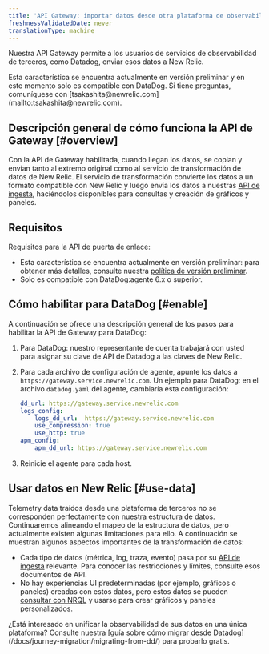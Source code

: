```yaml
---
title: 'API Gateway: importar datos desde otra plataforma de observabilidad'
freshnessValidatedDate: never
translationType: machine
---
```


Nuestra API Gateway permite a los usuarios de servicios de observabilidad de terceros, como Datadog, enviar esos datos a New Relic.

<Callout variant="important">
  Esta característica se encuentra actualmente en versión preliminar y en este momento solo es compatible con DataDog. Si tiene preguntas, comuníquese con [tsakashita@newrelic.com](mailto:tsakashita@newrelic.com).
</Callout>

## Descripción general de cómo funciona la API de Gateway [#overview]

Con la API de Gateway habilitada, cuando llegan los datos, se copian y envían tanto al extremo original como al servicio de transformación de datos de New Relic. El servicio de transformación convierte los datos a un formato compatible con New Relic y luego envía los datos a nuestras [API de ingesta](/docs/telemetry-data-platform/get-data-new-relic/getting-started/introduction-new-relic-data-ingest-apis-sdks), haciéndolos disponibles para consultas y creación de gráficos y paneles.

## Requisitos

Requisitos para la API de puerta de enlace:

* Esta característica se encuentra actualmente en versión preliminar: para obtener más detalles, consulte nuestra [política de versión preliminar](/docs/licenses/license-information/referenced-policies/new-relic-pre-release-policy).
* Solo es compatible con DataDog:agente 6.x o superior.

## Cómo habilitar para DataDog [#enable]

A continuación se ofrece una descripción general de los pasos para habilitar la API de Gateway para DataDog:

1. Para DataDog: nuestro representante de cuenta trabajará con usted para asignar su clave de API de Datadog a las claves de New Relic.

2. Para cada archivo de configuración de agente, apunte los datos a `https://gateway.service.newrelic.com`. Un ejemplo para DataDog: en el archivo `datadog.yaml` del agente, cambiaría esta configuración:

   ```yml
   dd_url: https://gateway.service.newrelic.com
   logs_config:
       logs_dd_url:  https://gateway.service.newrelic.com
       use_compression: true
       use_http: true
   apm_config:
       apm_dd_url: https://gateway.service.newrelic.com
   ```

3. Reinicie el agente para cada host.

## Usar datos en New Relic [#use-data]

Telemetry data traídos desde una plataforma de terceros no se corresponden perfectamente con nuestra estructura de datos. Continuaremos alineando el mapeo de la estructura de datos, pero actualmente existen algunas limitaciones para ello. A continuación se muestran algunos aspectos importantes de la transformación de datos:

* Cada tipo de datos (métrica, log, traza, evento) pasa por su [API de ingesta](/docs/telemetry-data-platform/get-data-new-relic/getting-started/introduction-new-relic-data-ingest-apis-sdks) relevante. Para conocer las restricciones y límites, consulte esos documentos de API.
* No hay experiencias UI predeterminadas (por ejemplo, gráficos o paneles) creadas con estos datos, pero estos datos se pueden [consultar con NRQL](/docs/query-your-data/nrql-new-relic-query-language/get-started/introduction-nrql-new-relics-query-language) y usarse para crear gráficos y paneles personalizados.

<Callout variant="tip">
  ¿Está interesado en unificar la observabilidad de sus datos en una única plataforma? Consulte nuestra [guía sobre cómo migrar desde Datadog](/docs/journey-migration/migrating-from-dd/) para probarlo gratis.
</Callout>